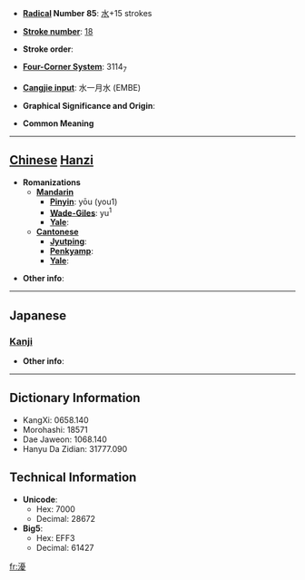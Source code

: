 * '''[[Wiktionary:Chinese radical index| Radical]] Number 85''': [[Wiktionary:Chinese radical index 水|水]]+15 strokes

* '''[[Wiktionary:Chinese total strokes index|Stroke number]]''': [[Wiktionary:Chinese total strokes index 18|18]]

* '''Stroke order''': 

* '''[[Wiktionary:Chinese four corner index|Four-Corner System]]''': 3114<sub>7</sub>

* '''[[Wiktionary:Chinese Cangjie index|Cangjie input]]''': 水一月水 (EMBE)

* '''Graphical Significance and Origin''': 

* '''Common Meaning'''

----

== [[Chinese]] [[Hanzi]] ==

* '''Romanizations'''
** '''[[Mandarin]]'''
*** '''[[Pinyin]]''': yōu (you1)
*** '''[[Wade-Giles]]''': yu<sup>1</sup>
*** '''[[Yale]]''': 
** '''[[Cantonese]]'''
*** '''[[Jyutping]]''':
*** '''[[Penkyamp]]''': 
*** '''[[Yale]]''': 

* '''Other info''': 

----

==Japanese==
===[[Kanji]]===
{{kanji|on readings=[[ゆう]] (yū), [[う]] (u)
|kun readings=[[あつい]] (atsui)
}}

* '''Other info''':  

----

== Dictionary Information ==

* KangXi: 0658.140
* Morohashi: 18571
* Dae Jaweon: 1068.140
* Hanyu Da Zidian: 31777.090

== Technical Information ==

* '''Unicode''':
** Hex: 7000
** Decimal: 28672
* '''Big5''':
** Hex: EFF3
** Decimal: 61427

[[fr:瀀]]